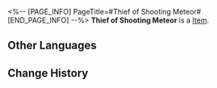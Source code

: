 <%-- [PAGE_INFO]
PageTitle=#Thief of Shooting Meteor#
[END_PAGE_INFO] --%>
{{Item Infobox
|id          = 81111
|image       = Item Thief of Shooting Meteor.png
|type        = 
|invCategory = 
|rarity      = 2
|effect      = 
|description = 
}}
'''Thief of Shooting Meteor''' is a [[Item]].

==Other Languages==
{{Other Languages
|en   = Thief of Shooting Meteor
|zhs  = 流星追迹的怪盗
|zht  = 流星追跡的怪盜
|ja   = 流星の跡を追う怪盗
|ko   = 유성을 쫓는 괴도
|es   = Ladrón del rastro meteórico
|fr   = Voleur de météorite filante
|ru   = Вор падающего метеора
|th   = Thief of Shooting Meteor
|vi   = Kẻ Cướp Vệt Sao Băng
|de   = Dieb des fallenden Meteors
|id   = Thief of Shooting Meteor
|pt   = Ladrão da Chuva de Meteoros
}}

==Change History==
{{Change History|1.0}}